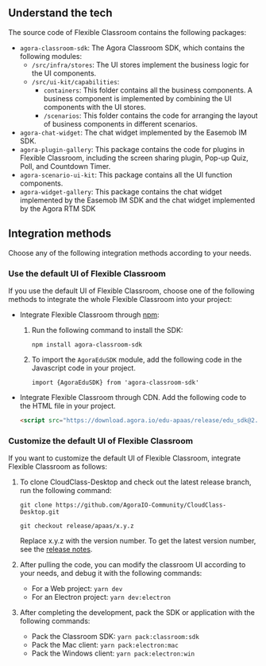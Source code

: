 <PlatformWrapper platform="web">

## Understand the tech

The source code of Flexible Classroom contains the following packages:

- `agora-classroom-sdk`: The Agora Classroom SDK, which contains the following modules:
    - `/src/infra/stores`: The UI stores implement the business logic for the UI components.
    - `/src/ui-kit/capabilities`:
        - `containers`: This folder contains all the business components. A business component is implemented by combining the UI components with the UI stores.
        - `/scenarios`: This folder contains the code for arranging the layout of business components in different scenarios.
- `agora-chat-widget`: The chat widget implemented by the Easemob IM SDK.
- `agora-plugin-gallery`: This package contains the code for plugins in Flexible Classroom, including the screen sharing plugin, Pop-up Quiz, Poll, and Countdown Timer.
- `agora-scenario-ui-kit`: This package contains all the UI function components.
- `agora-widget-gallery`: This package contains the chat widget implemented by the Easemob IM SDK and the chat widget implemented by the Agora RTM SDK


## Integration methods

Choose any of the following integration methods according to your needs.

<a name="default_ui"></a>

### Use the default UI of Flexible Classroom

If you use the default UI of Flexible Classroom, choose one of the following methods to integrate the whole Flexible Classroom into your project:

- Integrate Flexible Classroom through [npm](:https://www.npmjs.com/package/agora-classroom-sdk):

   1. Run the following command to install the SDK:

      ```
      npm install agora-classroom-sdk
      ```

   2. To import the `AgoraEduSDK` module, add the following code in the Javascript code in your project.

      ```
      import {AgoraEduSDK} from 'agora-classroom-sdk'
      ```

- Integrate Flexible Classroom through CDN. Add the following code to the HTML file in your project.

   ```html
   <script src="https://download.agora.io/edu-apaas/release/edu_sdk@2.1.2.bundle.js"></script>
   ```

<a name="change_default_ui"></a>

### Customize the default UI of Flexible Classroom

If you want to customize the default UI of Flexible Classroom, integrate Flexible Classroom as follows:

1. To clone CloudClass-Desktop and check out the latest release branch, run the following command:

   ```
   git clone https://github.com/AgoraIO-Community/CloudClass-Desktop.git
   ```

   ```
   git checkout release/apaas/x.y.z
   ```

   <div class="alert info">Replace x.y.z with the version number. To get the latest version number, see the <a href="/en/agora-class/release_agora_class_web?platform=Web">release notes</a>.</div>

2. After pulling the code, you can modify the classroom UI according to your needs, and debug it with the following commands:

   - For a Web project: `yarn dev`
   - For an Electron project: `yarn dev:electron`

3. After completing the development, pack the SDK or application with the following commands:

   - Pack the Classroom SDK: `yarn pack:classroom:sdk`
   - Pack the Mac client: `yarn pack:electron:mac`
   - Pack the Windows client: `yarn pack:electron:win`

</PlatformWrapper>